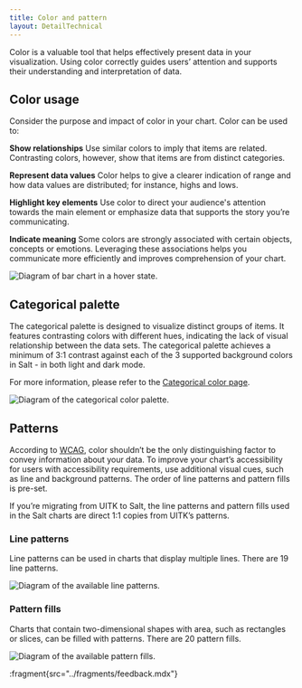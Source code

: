 ```yaml
---
title: Color and pattern
layout: DetailTechnical
---
```


Color is a valuable tool that helps effectively present data in your visualization. Using color correctly guides users’ attention and supports their understanding and interpretation of data.

## Color usage

Consider the purpose and impact of color in your chart. Color can be used to:

**Show relationships**
Use similar colors to imply that items are related. Contrasting colors, however, show that items are from distinct categories.

**Represent data values**
Color helps to give a clearer indication of range and how data values are distributed; for instance, highs and lows.

**Highlight key elements**
Use color to direct your audience's attention towards the main element or emphasize data that supports the story you’re communicating.

**Indicate meaning**
Some colors are strongly associated with certain objects, concepts or emotions. Leveraging these associations helps you communicate more efficiently and improves comprehension of your chart.

<Image
  src="/img/foundations/dataviz-color-usage.png"
  alt="Diagram of bar chart in a hover state."
/>

## Categorical palette

The categorical palette is designed to visualize distinct groups of items. It features contrasting colors with different hues, indicating the lack of visual relationship between the data sets. The categorical palette achieves a minimum of 3:1 contrast against each of the 3 supported background colors in Salt - in both light and dark mode.

For more information, please refer to the [Categorical color page](salt/foundations/color/categorical-colors).

<Image
  src="/img/foundations/dataviz-color-order.png"
  alt="Diagram of the categorical color palette."
/>

## Patterns

According to [WCAG](https://www.w3.org/WAI/WCAG21/Understanding/use-of-color.html), color shouldn’t be the only distinguishing factor to convey information about your data. To improve your chart’s accessibility for users with accessibility requirements, use additional visual cues, such as line and background patterns. The order of line patterns and pattern fills is pre-set.

If you’re migrating from UITK to Salt, the line patterns and pattern fills used in the Salt charts are direct 1:1 copies from UITK’s patterns.

### Line patterns

Line patterns can be used in charts that display multiple lines. There are 19 line patterns.

<Image
  src="/img/foundations/dataviz-line-patterns.png"
  alt="Diagram of the available line patterns."
/>

### Pattern fills

Charts that contain two-dimensional shapes with area, such as rectangles or slices, can be filled with patterns. There are 20 pattern fills.

<Image
  src="/img/foundations/dataviz-pattern-fills.png"
  alt="Diagram of the available pattern fills."
/>

:fragment{src="../fragments/feedback.mdx"}
